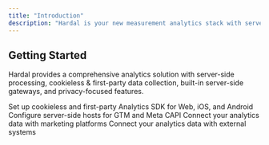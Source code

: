 ```yaml
---
title: "Introduction"
description: "Hardal is your new measurement analytics stack with server-side, first-party and privacy-focused cookieless analytics."
---
```


## Getting Started

Hardal provides a comprehensive analytics solution with server-side processing, cookieless & first-party data collection, built-in server-side gateways, and privacy-focused features.

<CardGroup cols={2}>
  <Card
    title="Analytics"
    icon="chart-line"
    href="/analytics/introduction">
    Set up cookieless and first-party Analytics SDK for Web, iOS, and Android
  </Card>
  <Card
    title="Server-Side Hosts"
    icon="server"
    href="/server-side-hosts/introduction">
    Configure server-side hosts for GTM and Meta CAPI
  </Card>
  <Card
    title="Marketing Destinations"
    icon="share-nodes"
    href="/destinations/introduction">
    Connect your analytics data with marketing platforms
  </Card>
    <Card
    title="Server-to-Server Connections"
    icon="network-wired"
    href="/server-to-server/introduction">
    Connect your analytics data with external systems
  </Card>
</CardGroup>